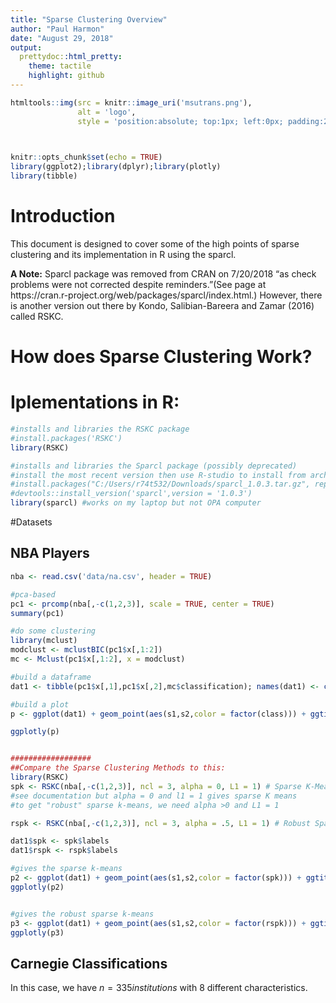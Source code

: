 ```yaml
---
title: "Sparse Clustering Overview"
author: "Paul Harmon"
date: "August 29, 2018"
output: 
  prettydoc::html_pretty:
    theme: tactile
    highlight: github
---
```


```r
htmltools::img(src = knitr::image_uri('msutrans.png'), 
               alt = 'logo', 
               style = 'position:absolute; top:1px; left:0px; padding:2px;height:100px;')

               
```

```r
knitr::opts_chunk$set(echo = TRUE)
library(ggplot2);library(dplyr);library(plotly)
library(tibble)
```

# Introduction
This document is designed to cover some of the high points of sparse clustering and its implementation in R using the sparcl. 

**A Note:** Sparcl package was removed from CRAN on 7/20/2018 "as check problems were not corrected despite reminders."(See page at https://cran.r-project.org/web/packages/sparcl/index.html.) However, there is another version out there by Kondo, Salibian-Bareera and Zamar (2016) called RSKC. 

# How does Sparse Clustering Work?



# Iplementations in R: 

```r
#installs and libraries the RSKC package
#install.packages('RSKC')
library(RSKC)

#installs and libraries the Sparcl package (possibly deprecated)
#install the most recent version then use R-studio to install from archived file
#install.packages("C:/Users/r74t532/Downloads/sparcl_1.0.3.tar.gz", repos = NULL, type = "source")
#devtools::install_version('sparcl',version = '1.0.3')
library(sparcl) #works on my laptop but not OPA computer
```



#Datasets 

## NBA Players
```r
nba <- read.csv('data/na.csv', header = TRUE)

#pca-based
pc1 <- prcomp(nba[,-c(1,2,3)], scale = TRUE, center = TRUE)
summary(pc1)

#do some clustering
library(mclust)
modclust <- mclustBIC(pc1$x[,1:2])
mc <- Mclust(pc1$x[,1:2], x = modclust)

#build a dataframe
dat1 <- tibble(pc1$x[,1],pc1$x[,2],mc$classification); names(dat1) <- c('s1','s2','class')

#build a plot
p <- ggplot(dat1) + geom_point(aes(s1,s2,color = factor(class))) + ggtitle("NBA Rookies 2017") + theme_classic()

ggplotly(p)


##################
##Compare the Sparse Clustering Methods to this: 
library(RSKC)
spk <- RSKC(nba[,-c(1,2,3)], ncl = 3, alpha = 0, L1 = 1) # Sparse K-Means
#see documentation but alpha = 0 and l1 = 1 gives sparse K means
#to get "robust" sparse k-means, we need alpha >0 and L1 = 1

rspk <- RSKC(nba[,-c(1,2,3)], ncl = 3, alpha = .5, L1 = 1) # Robust Sparse K-Means

dat1$spk <- spk$labels
dat1$rspk <- rspk$labels

#gives the sparse k-means 
p2 <- ggplot(dat1) + geom_point(aes(s1,s2,color = factor(spk))) + ggtitle("NBA Rookies 2017") + theme_classic()
ggplotly(p2)


#gives the robust sparse k-means
p3 <- ggplot(dat1) + geom_point(aes(s1,s2,color = factor(rspk))) + ggtitle("NBA Rookies 2017") + theme_classic()
ggplotly(p3)

```



## Carnegie Classifications
In this case, we have $n = 335 institutions$ with 8 different characteristics. 
```r

```









